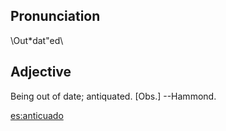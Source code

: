 ==Pronunciation ==
\Out*dat"ed\
== Adjective== 	
Being out of date; antiquated. [Obs.] --Hammond.

[[es:anticuado]]
